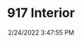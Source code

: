 ---
width: 1333
height: 2000
title: 917 Interior
description: Porsche 917 Interior with red seats
date: 2/24/2022 3:47:55 PM
cameraMake: Sony
cameraModel: ILCE-7M3
lens: FE 35mm F1.4 GM
settingsfStop: f/1.4
settingsISO: ISO 100
settingsShutter: 1/40
settingsFocalLength: 35 mm
---